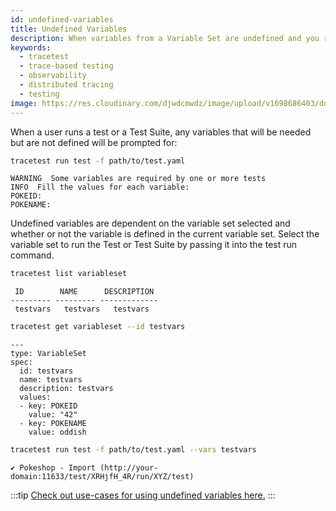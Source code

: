 ```yaml
---
id: undefined-variables
title: Undefined Variables
description: When variables from a Variable Set are undefined and you run a Test or Test Suite, any variables that are needed will be prompted for.
keywords:
  - tracetest
  - trace-based testing
  - observability
  - distributed tracing
  - testing
image: https://res.cloudinary.com/djwdcmwdz/image/upload/v1698686403/docs/Blog_Thumbnail_14_rsvkmo.jpg
---
```


When a user runs a test or a Test Suite, any variables that will be needed but are not defined will be prompted for:

```sh
tracetest run test -f path/to/test.yaml
```

```text title="Output:"
WARNING  Some variables are required by one or more tests
INFO  Fill the values for each variable:
POKEID:
POKENAME:
```

Undefined variables are dependent on the variable set selected and whether or not the variable is defined in the current variable set. Select the variable set to run the Test or Test Suite by passing it into the test run command.

```sh
tracetest list variableset
```

```text title="Output:"
 ID        NAME      DESCRIPTION
--------- --------- -------------
 testvars   testvars   testvars
```

```sh
tracetest get variableset --id testvars
```

```text title="Output:"
---
type: VariableSet
spec:
  id: testvars
  name: testvars
  description: testvars
  values:
  - key: POKEID
    value: "42"
  - key: POKENAME
    value: oddish
```

```sh
tracetest run test -f path/to/test.yaml --vars testvars
```

```text title="Output:"
✔ Pokeshop - Import (http://your-domain:11633/test/XRHjfH_4R/run/XYZ/test)
```

:::tip
[Check out use-cases for using undefined variables here.](/concepts/ad-hoc-testing)
:::
